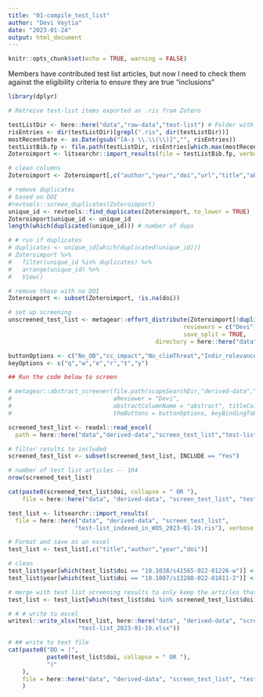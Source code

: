 ```yaml
---
title: "01-compile_test_list"
author: "Devi Veytia"
date: "2023-01-24"
output: html_document
---
```


```r
knitr::opts_chunk$set(echo = TRUE, warning = FALSE)
```


Members have contributed test list articles, but now I need to check them against the eligibility criteria to ensure they are true "inclusions"

```r
library(dplyr)

```

```r
# Retreive test-list items exported as .ris from Zotero

testListDir <- here::here("data","raw-data","test-list") # Folder with the test list bib information
risEntries <- dir(testListDir)[grepl(".ris", dir(testListDir))]
mostRecentDate <- as.Date(gsub("[A-z \\.\\(\\)]","", risEntries))
testListBib.fp <- file.path(testListDir, risEntries[which.max(mostRecentDate)])
Zoteroimport <- litsearchr::import_results(file = testListBib.fp, verbose = TRUE)

# clean columns
Zoteroimport <- Zoteroimport[,c("author","year","doi","url","title","abstract")]

# remove duplicates
# based on DOI
#revtools::screen_duplicates(Zoteroimport)
unique_id <- revtools::find_duplicates(Zoteroimport, to_lower = TRUE)
Zoteroimport$unique_id <- unique_id
length(which(duplicated(unique_id))) # number of dups

# # run if duplicates
# duplicates <- unique_id[which(duplicated(unique_id))]
# Zoteroimport %>%
#   filter(unique_id %in% duplicates) %>%
#   arrange(unique_id) %>%
#   View()

# remove those with no DOI
Zoteroimport <- subset(Zoteroimport, !is.na(doi))
```


```r

# set up screening
unscreened_test_list <- metagear::effort_distribute(Zoteroimport[!duplicated(Zoteroimport$unique_id),], 
                                                  reviewers = c("Devi"), effort= c(100), initialize = TRUE,
                                                  save_split = TRUE, 
                                          directory = here::here("data","derived-data","screen_test_list"))

buttonOptions <- c("No_OB","cc_impact","No_climThreat","Indir_relevance", "No_other","Yes")
keyOptions <- c("q","w","e","r","t","y")

## Run the code below to screen

# metagear::abstract_screener(file.path(scopeSearchDir,"derived-data","screen_test_list","effort_Devi.csv"), 
#                             aReviewer = "Devi",
#                             abstractColumnName = "abstract", titleColumnName = "title",
#                             theButtons = buttonOptions, keyBindingToButtons = keyOptions)

```

```r
screened_test_list <- readxl::read_excel(
  path = here::here("data","derived-data","screen_test_list","test-list_screened.xlsx"))

# filter results to included
screened_test_list <- subset(screened_test_list, INCLUDE == "Yes")

# number of test list articles -- 104
nrow(screened_test_list)

```

```r

cat(paste0(screened_test_list$doi, collapse = " OR "),
    file = here::here("data", "derived-data", "screen_test_list", "test-list_screened_dois.txt"))

```


```r
test_list <- litsearchr::import_results(
  file = here::here("data", "derived-data", "screen_test_list", 
                   "test-list_indexed_in_WOS_2023-01-19.ris"), verbose = TRUE)

# Format and save as an excel
test_list <- test_list[,c("title","author","year","doi")]

# clean
test_list$year[which(test_list$doi == "10.1038/s41565-022-01226-w")] <- 2022
test_list$year[which(test_list$doi == "10.1007/s13280-022-01811-2")] <- 2022

# merge with test list screening results to only keep the articles that are relevant
test_list <- test_list[which(test_list$doi %in% screened_test_list$doi),]

# # # write to excel
writexl::write_xlsx(test_list, here::here("data", "derived-data", "screen_test_list",
                    "test-list_2023-01-19.xlsx"))

# ## write to text file
cat(paste0("DO = (",
           paste0(test_list$doi, collapse = " OR "),
           ")"
    ), 
    file = here::here("data", "derived-data", "screen_test_list", "test-list_indexedInWOS_dois.txt")
    )
```



